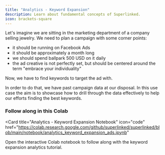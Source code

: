 ```yaml
---
title: "Analytics - Keyword Expansion"
description: Learn about fundamental concepts of Superlinked.
icon: brackets-square
---
```


Let's imagine we are sitting in the marketing department of a company selling jewelry. We need to plan a campaign with some corner points:
- it should be running on Facebook Ads
- it should be approximately a month long
- we should spend ballpark 500 USD on it daily
- the ad creative is not perfectly set, but should be centered around the term "embrace your individuality"

Now, we have to find keywords to target the ad with.

In order to do that, we have past campaign data at our disposal. In this use case the aim is to showcase how to drill through the data effectively to help our efforts finding the best keywords.

### Follow along in this Colab

<Card
  title="Analytics - Keyword Expansion Notebook"
  icon="code"
  href="https://colab.research.google.com/github/superlinked/superlinked/blob/main/notebook/analytics_keyword_expansion_ads.ipynb"
>
  Open the interactive Colab notebook to follow along with the keyword expansion analytics tutorial.
</Card>

